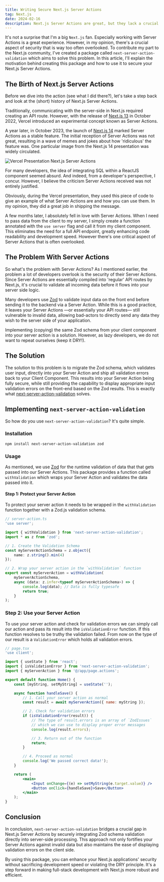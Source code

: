 ```yaml
---
title: Writing Secure Next.js Server Actions
tag: Next.js
date: 2024-02-16
description: Next.js Server Actions are great, but they lack a crucial aspect of security. Learn how to protect your Server Actions with using next-server-action-validation and read about my motivation behind creating this package.
---
```


It's not a surprise that I'm a big `Next.js` fan. Especially working with Server Actions is a great experience. However, in my opinion, there's a crucial aspect of security that is way too often overlooked. To contribute my part to the Next.js community, I've created a package called `next-server-action-validation` which aims to solve this problem. In this article, I'll explain the motivation behind creating this package and how to use it to secure your Next.js Server Actions.

## The Birth of Next.js Server Actions

Before we dive into the action (see what I did there?), let's take a step back and look at the (short) history of Next.js Server Actions.

Traditionally, communicating with the server-side in Next.js required creating an API route. However, with the release of [Next.js 13](https://next.js.org/blog/next-13) in October 2022, Vercel introduced an experimental concept known as Server Actions.

A year later, in October 2023, the launch of [Next.js 14](https://next.js.org/blog/next-14) marked Server Actions as a stable feature. The initial reception of Server Actions was not great, resulting in a wave of memes and jokes about how 'ridiculous' the feature was. One particular image from the Next.js 14 presentation was widely circulated.

![Vercel Presentation Next.js Server Actions](https://dev-to-uploads.s3.amazonaws.com/uploads/articles/iik0mluurcpf230xboy9.jpg)

For many developers, the idea of integrating SQL within a ReactJS component seemed absurd. And indeed, from a developer's perspective, I concur. However, I believe the criticism Server Actions received was not entirely justified.

Obviously, during the Vercel presentation, they used this piece of code to give an example of what Server Actions are and how you can use them. In my opinion, they did a great job in shipping the message.

A few months later, I absolutely fell in love with Server Actions. When I need to pass data from the client to my server, I simply create a function annotated with the `use server` flag and call it from my client component. This eliminates the need for a full API endpoint, greatly enhancing code readability and development speed. However there's one critical aspect of Server Actions that is often overlooked.

## The Problem With Server Actions

So what's the problem with Server Actions? As I mentioned earlier, the problem a lot of developers overlook is the security of their Server Actions. Since Server Actions are essentially compiled into 'regular' API routes by Next.js, it's crucial to validate all incoming data before it flows into your server side logic.

Many developers use [Zod](https://zod.dev/) to validate input data on the front end before sending it to the backend via a Server Action. While this is a good practice, it leaves your Server Actions —or essentially your API routes— still vulnerable to invalid data, allowing bad-actors to directly send any data they wish to the server side of your application.

Implementing (copying) the same Zod schema from your client component into your server action is a solution. However, as lazy developers, we do not want to repeat ourselves (keep it DRY!).

## The Solution

The solution to this problem is to migrate the Zod schema, which validates user input, directly into your Server Action and ship all validation errors back to your Client Component. This results into your Server Action being fully secure, while still providing the capability to display appropriate input validation errors on the front-end based on the Zod results. This is exactly what [next-server-action-validation](https://www.npmjs.com/package/next-server-action-validation) solves.

## Implementing `next-server-action-validation`

So how do you use `next-server-action-validation`? It's quite simple.

### Installation

`npm install next-server-action-validation zod`

### Usage

As mentioned, we use [Zod](https://github.com/colinhacks/zod) for the runtime validation of data that that gets passed into our Server Actions. This package provides a function called `withValidation` which wraps your Server Action and validates the data passed into it.

#### Step 1: Protect your Server Action

To protect your server action it needs to be wrapped in the `withValidation` function together with a Zod.js validation schema.

```ts
// server-action.ts
'use server';

import { withValidation } from 'next-server-action-validation';
import * as z from 'zod';

// 1. Create the Validation Schema
const myServerActionSchema = z.object({
	name: z.string().min(4)
});

// 2. Wrap your server action in the `withValidation` function
export const myServerAction = withValidation(
	myServerActionSchema,
	async (data: z.infer<typeof myServerActionSchema>) => {
		console.log(data); // Data is fully typesafe
		return true;
	}
);
```

### Step 2: Use your Server Action

To use your server action and check for validation errors we can simply call our action and pass its result into the `isValidationError` function. If this function resolves to be truthy the validation failed. From now on the type of our result is a `ValidationError` which holds all validation errors.

```jsx
// page.tsx
'use client';

import { useState } from 'react';
import { isValidationError } from 'next-server-action-validation';
import { myServerAction } from '@/app/page.actions';

export default function Home() {
	const [myString, setMyString] = useState('');

	async function handleSave() {
		// 1. Call your server action as normal
		const result = await myServerAction({ name: myString });

		// 2. Check for validation errors
		if (isValidationError(result)) {
			// The type of result.errors is an array of `ZodIssues`
			// which we can use to display proper error messages
			console.log(result.errors);

			// 3. Return out of the function
			return;
		}

		// 4. Proceed as normal
		console.log('We passed correct data!');
	}

	return (
		<main>
			<Input onChange={(e) => setMyString(e.target.value)} />
			<Button onClick={handleSave}>Save</Button>
		</main>
	);
}
```

## Conclusion

In conclusion, `next-server-action-validation` bridges a crucial gap in Next.js Server Actions by securely integrating Zod schema validation directly into server-side processing. This approach not only fortifies your Server Actions against invalid data but also maintains the ease of displaying validation errors on the client side.

By using this package, you can enhance your Next.js applications' security without sacrificing development speed or violating the DRY principle. It's a step forward in making full-stack development with Next.js more robust and efficient.
